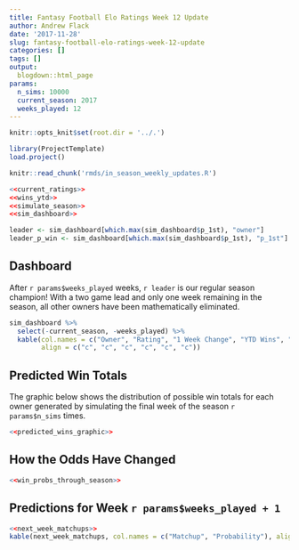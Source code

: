 ```yaml
---
title: Fantasy Football Elo Ratings Week 12 Update
author: Andrew Flack
date: '2017-11-28'
slug: fantasy-football-elo-ratings-week-12-update
categories: []
tags: []
output: 
  blogdown::html_page
params:
  n_sims: 10000
  current_season: 2017
  weeks_played: 12
---
```


```r
knitr::opts_knit$set(root.dir = '../.')
```
```r
library(ProjectTemplate)
load.project()
```

```r
knitr::read_chunk('rmds/in_season_weekly_updates.R')
```

```r
<<current_ratings>>
<<wins_ytd>>
<<simulate_season>>
<<sim_dashboard>>

leader <- sim_dashboard[which.max(sim_dashboard$p_1st), "owner"]
leader_p_win <- sim_dashboard[which.max(sim_dashboard$p_1st), "p_1st"]
```

## Dashboard

After `r params$weeks_played` weeks, `r leader` is our regular season champion! With a two game lead and only one week remaining in the season, all other owners have been mathematically eliminated.

```r
sim_dashboard %>% 
  select(-current_season, -weeks_played) %>% 
  kable(col.names = c("Owner", "Rating", "1 Week Change", "YTD Wins", "Sim Wins", "P(1st)"),
        align = c("c", "c", "c", "c", "c", "c"))
```

## Predicted Win Totals

The graphic below shows the distribution of possible win totals for each owner generated by simulating the final week of the season `r params$n_sims` times.

```r
<<predicted_wins_graphic>>
```

## How the Odds Have Changed
```r
<<win_probs_through_season>>
```

## Predictions for Week `r params$weeks_played + 1`
```r
<<next_week_matchups>>
kable(next_week_matchups, col.names = c("Matchup", "Probability"), align = c('l', 'c'))
```
